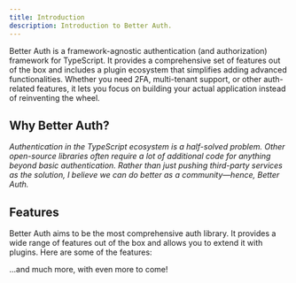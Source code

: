 ```yaml
---
title: Introduction
description: Introduction to Better Auth.
---
```


Better Auth is a framework-agnostic authentication (and authorization) framework for TypeScript. It provides a comprehensive set of features out of the box and includes a plugin ecosystem that simplifies adding advanced functionalities. Whether you need 2FA, multi-tenant support, or other auth-related features, it lets you focus on building your actual application instead of reinventing the wheel.

## Why Better Auth?

*Authentication in the TypeScript ecosystem is a half-solved problem. Other open-source libraries often require a lot of additional code for anything beyond basic authentication. Rather than just pushing third-party services as the solution, I believe we can do better as a community—hence, Better Auth.*

## Features

Better Auth aims to be the most comprehensive auth library. It provides a wide range of features out of the box and allows you to extend it with plugins. Here are some of the features:

<Features/>

...and much more, with even more to come!
